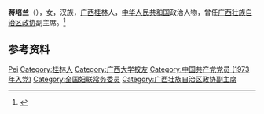 '''蒋培兰'''（{{bd|1951年|11月|}}），女，汉族，[[广西|广西]][[桂林|桂林]]人，[[中华人民共和国|中华人民共和国]]政治人物，曾任[[广西壮族自治区政协|广西壮族自治区政协]]副主席。<ref>{{Cite web|title=自治区政协第十届委员会主席、副主席简历|url=http://www.gxnews.com.cn/staticpages/20080124/newgx4797d258-1849753-4.shtml|accessdate=2020-09-19|work=广西新闻网}}</ref>

== 参考资料 ==
{{reflist}}

{{中国人物小作品}}
{{中华全国妇女联合会第九届执行委员会}}

{{Authority control}}
{{DEFAULTSORT:Jiang蒋}}
[[Category:蔣姓|Pei]]
[[Category:桂林人|Category:桂林人]]
[[Category:广西大学校友|Category:广西大学校友]]
[[Category:中国共产党党员_(1973年入党)|Category:中国共产党党员 (1973年入党)]]
[[Category:全国妇联常务委员|Category:全国妇联常务委员]]
[[Category:广西壮族自治区政协副主席|Category:广西壮族自治区政协副主席]]